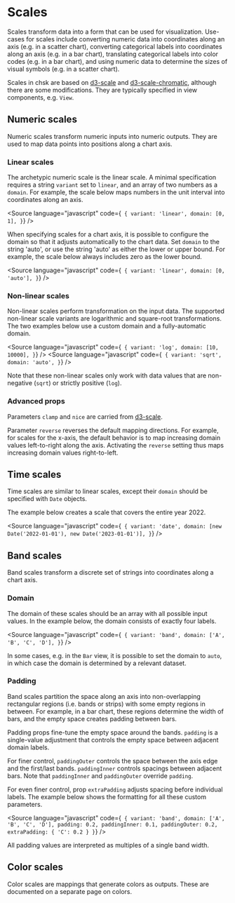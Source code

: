
<Meta title="Core/Props/Scales" />

# Scales

Scales transform data into a form that can be used for visualization.
Use-cases for scales include converting numeric data into coordinates along an axis (e.g. in a scatter chart),
converting categorical labels into coordinates along an axis (e.g. in a bar chart),
translating categorical labels into color codes (e.g. in a bar chart),
and using numeric data to determine the sizes of visual symbols (e.g. in a scatter chart).

Scales in chsk are based on [d3-scale](https://github.com/d3/d3-scale) and [d3-scale-chromatic](https://github.com/d3/d3-scale-chromatic),
although there are some modifications.
They are typically specified in view components, e.g. `View`.

<ArgsTable of={MockScales} />

## Numeric scales

Numeric scales transform numeric inputs into numeric outputs. They are used to map data points into positions along a chart axis.

<ArgsTable of={MockNumericScale} />

### Linear scales

The archetypic numeric scale is the linear scale. A minimal specification requires a string `variant` set to `linear`, and an array of two numbers as a `domain`. For example, the scale below maps numbers in the unit interval into coordinates along an axis.

<Source
    language="javascript"
    code={`
{
  variant: 'linear',
  domain: [0, 1],
}`}
/>

When specifying scales for a chart axis, it is possible to configure the domain so that it adjusts automatically to the chart data. Set `domain` to the string 'auto', or use the string 'auto' as either the lower or upper bound. For example, the scale below always includes zero as the lower bound.

<Source
    language="javascript"
    code={`
{
  variant: 'linear',
  domain: [0, 'auto'],
}`}
/>

### Non-linear scales

Non-linear scales perform transformation on the input data.
The supported non-linear scale variants are logarithmic and square-root transformations.
The two examples below use a custom domain and a fully-automatic domain.

<Source
    language="javascript"
    code={`
{
  variant: 'log',
  domain: [10, 10000],
}`}
/>
<Source
    language="javascript"
    code={`
{
  variant: 'sqrt',
  domain: 'auto',
}`}
/>

Note that these non-linear scales only work with data values that are non-negative (`sqrt`) or strictly positive (`log`).

### Advanced props

Parameters `clamp` and `nice` are carried from [d3-scale](https://github.com/d3/d3-scale).

Parameter `reverse` reverses the default mapping directions.
For example, for scales for the x-axis, the default behavior is to map increasing domain values left-to-right along the axis.
Activating the `reverse` setting thus maps increasing domain values right-to-left.

## Time scales

Time scales are similar to linear scales, except their `domain` should be specified with `Date` objects.

<ArgsTable of={MockTimeScale} />

The example below creates a scale that covers the entire year 2022.

<Source
    language="javascript"
    code={`
{
  variant: 'date',
  domain: [new Date('2022-01-01'), new Date('2023-01-01')],
}`}
/>

## Band scales

Band scales transform a discrete set of strings into coordinates along a chart axis.

<ArgsTable of={MockBandScale} />

### Domain

The domain of these scales should be an array with all possible input values.
In the example below, the domain consists of exactly four labels.

<Source
    language="javascript"
    code={`
{
  variant: 'band',
  domain: ['A', 'B', 'C', 'D'],
}`}
/>

In some cases, e.g. in the `Bar` view, it is possible to set the domain to `auto`,
in which case the domain is determined by a relevant dataset.

### Padding

Band scales partition the space along an axis into non-overlapping rectangular regions (i.e. bands or strips) with some empty regions in between.
For example, in a bar chart, these regions determine the width of bars, and the empty space creates padding between bars.

Padding props fine-tune the empty space around the bands.
`padding` is a single-value adjustment that controls the empty space between adjacent domain labels.

For finer control, `paddingOuter` controls the space between the axis edge and the first/last bands.
`paddingInner` controls spacings between adjacent bars. Note that `paddingInner` and `paddingOuter` override `padding`.

For even finer control, prop `extraPadding` adjusts spacing before individual labels.
The example below shows the formatting for all these custom parameters.

<Source
    language="javascript"
    code={`
{
  variant: 'band',
  domain: ['A', 'B', 'C', 'D'],
  padding: 0.2,
  paddingInner: 0.1,
  paddingOuter: 0.2,
  extraPadding: { 'C': 0.2 }
}`}
/>

All padding values are interpreted as multiples of a single band width.

## Color scales

Color scales are mappings that generate colors as outputs. These are documented on a separate page on colors.
